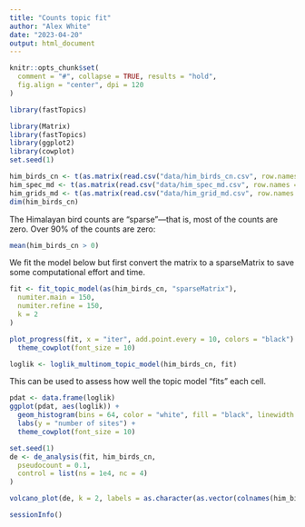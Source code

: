 ```yaml
---
title: "Counts topic fit"
author: "Alex White"
date: "2023-04-20"
output: html_document
---
```


```r
knitr::opts_chunk$set(
  comment = "#", collapse = TRUE, results = "hold",
  fig.align = "center", dpi = 120
)
```

```r
library(fastTopics)
```

```r
library(Matrix)
library(fastTopics)
library(ggplot2)
library(cowplot)
set.seed(1)
```


```r
him_birds_cn <- t(as.matrix(read.csv("data/him_birds_cn.csv", row.names = 1)))
him_spec_md <- t(as.matrix(read.csv("data/him_spec_md.csv", row.names = 1)))
him_grids_md <- t(as.matrix(read.csv("data/him_grid_md.csv", row.names = 1)))
dim(him_birds_cn)
```

The Himalayan bird counts are "sparse"---that is, most of the counts are
zero. Over 90% of the counts are zero:

```r
mean(him_birds_cn > 0)
```

We fit the model below but first convert the matrix to a sparseMatrix to save some computational effort and time. 

```r
fit <- fit_topic_model(as(him_birds_cn, "sparseMatrix"),
  numiter.main = 150,
  numiter.refine = 150,
  k = 2
)
```

```r
plot_progress(fit, x = "iter", add.point.every = 10, colors = "black") +
  theme_cowplot(font_size = 10)
```
```r
loglik <- loglik_multinom_topic_model(him_birds_cn, fit)
```
This can be used to assess how well the topic model "fits" each cell.

```r
pdat <- data.frame(loglik)
ggplot(pdat, aes(loglik)) +
  geom_histogram(bins = 64, color = "white", fill = "black", linewidth = 0.25) +
  labs(y = "number of sites") +
  theme_cowplot(font_size = 10)
```
```r
set.seed(1)
de <- de_analysis(fit, him_birds_cn,
  pseudocount = 0.1,
  control = list(ns = 1e4, nc = 4)
)
```


```r
volcano_plot(de, k = 2, labels = as.character(as.vector(colnames(him_birds_cn))))
```
```r
sessionInfo()
```

